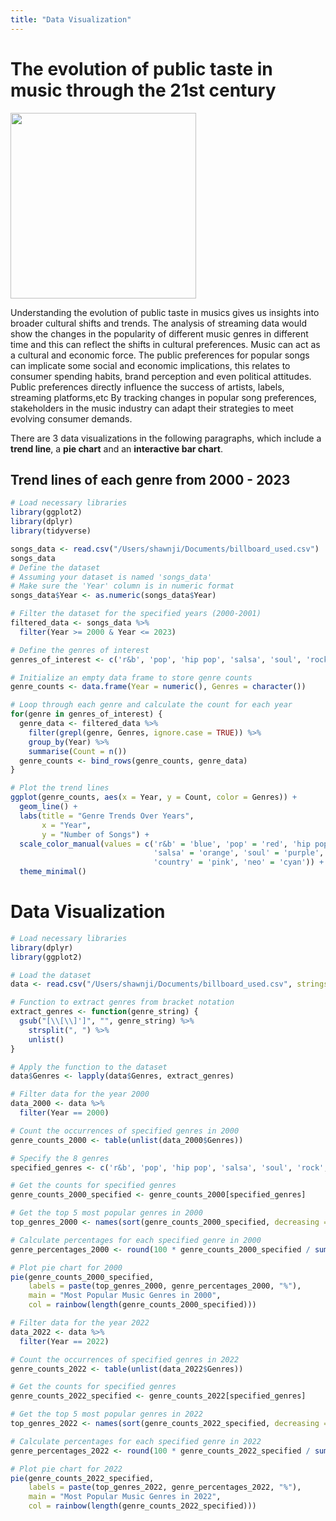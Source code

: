 ```yaml
---
title: "Data Visualization"
---
```


# The evolution of public taste in music through the 21st century

![](images/clipboard-3938451565.png){width="297"}

Understanding the evolution of public taste in musics gives us insights into broader cultural shifts and trends. The analysis of streaming data would show the changes in the popularity of different music genres in different time and this can reflect the shifts in cultural preferences. Music can act as a cultural and economic force. The public preferences for popular songs can implicate some social and economic implications, this relates to consumer spending habits, brand perception and even political attitudes. Public preferences directly influence the success of artists, labels, streaming platforms,etc By tracking changes in popular song preferences, stakeholders in the music industry can adapt their strategies to meet evolving consumer demands.

There are 3 data visualizations in the following paragraphs, which include a **trend line**, a **pie chart** and an **interactive bar chart**.

## Trend lines of each genre from 2000 - 2023

```r
# Load necessary libraries
library(ggplot2)
library(dplyr)
library(tidyverse)

songs_data <- read.csv("/Users/shawnji/Documents/billboard_used.csv")
songs_data
# Define the dataset
# Assuming your dataset is named 'songs_data'
# Make sure the 'Year' column is in numeric format
songs_data$Year <- as.numeric(songs_data$Year)

# Filter the dataset for the specified years (2000-2001)
filtered_data <- songs_data %>%
  filter(Year >= 2000 & Year <= 2023)

# Define the genres of interest
genres_of_interest <- c('r&b', 'pop', 'hip pop', 'salsa', 'soul', 'rock', 'country', 'neo')

# Initialize an empty data frame to store genre counts
genre_counts <- data.frame(Year = numeric(), Genres = character())

# Loop through each genre and calculate the count for each year
for(genre in genres_of_interest) {
  genre_data <- filtered_data %>%
    filter(grepl(genre, Genres, ignore.case = TRUE)) %>%
    group_by(Year) %>%
    summarise(Count = n())
  genre_counts <- bind_rows(genre_counts, genre_data)
}

# Plot the trend lines
ggplot(genre_counts, aes(x = Year, y = Count, color = Genres)) +
  geom_line() +
  labs(title = "Genre Trends Over Years",
       x = "Year",
       y = "Number of Songs") +
  scale_color_manual(values = c('r&b' = 'blue', 'pop' = 'red', 'hip pop' = 'green', 
                                'salsa' = 'orange', 'soul' = 'purple', 'rock' = 'brown',
                                'country' = 'pink', 'neo' = 'cyan')) +
  theme_minimal()
```

# Data Visualization

```r
# Load necessary libraries
library(dplyr)
library(ggplot2)

# Load the dataset
data <- read.csv("/Users/shawnji/Documents/billboard_used.csv", stringsAsFactors = FALSE)

# Function to extract genres from bracket notation
extract_genres <- function(genre_string) {
  gsub("[\\[\\]']", "", genre_string) %>% 
    strsplit(", ") %>% 
    unlist()
}

# Apply the function to the dataset
data$Genres <- lapply(data$Genres, extract_genres)

# Filter data for the year 2000
data_2000 <- data %>%
  filter(Year == 2000)

# Count the occurrences of specified genres in 2000
genre_counts_2000 <- table(unlist(data_2000$Genres))

# Specify the 8 genres
specified_genres <- c('r&b', 'pop', 'hip pop', 'salsa', 'soul', 'rock', 'country', 'neo')

# Get the counts for specified genres
genre_counts_2000_specified <- genre_counts_2000[specified_genres]

# Get the top 5 most popular genres in 2000
top_genres_2000 <- names(sort(genre_counts_2000_specified, decreasing = TRUE))

# Calculate percentages for each specified genre in 2000
genre_percentages_2000 <- round(100 * genre_counts_2000_specified / sum(genre_counts_2000_specified), 1)

# Plot pie chart for 2000
pie(genre_counts_2000_specified, 
    labels = paste(top_genres_2000, genre_percentages_2000, "%"),
    main = "Most Popular Music Genres in 2000",
    col = rainbow(length(genre_counts_2000_specified)))

# Filter data for the year 2022
data_2022 <- data %>%
  filter(Year == 2022)

# Count the occurrences of specified genres in 2022
genre_counts_2022 <- table(unlist(data_2022$Genres))

# Get the counts for specified genres
genre_counts_2022_specified <- genre_counts_2022[specified_genres]

# Get the top 5 most popular genres in 2022
top_genres_2022 <- names(sort(genre_counts_2022_specified, decreasing = TRUE))

# Calculate percentages for each specified genre in 2022
genre_percentages_2022 <- round(100 * genre_counts_2022_specified / sum(genre_counts_2022_specified), 1)

# Plot pie chart for 2022
pie(genre_counts_2022_specified, 
    labels = paste(top_genres_2022, genre_percentages_2022, "%"),
    main = "Most Popular Music Genres in 2022",
    col = rainbow(length(genre_counts_2022_specified)))
```
